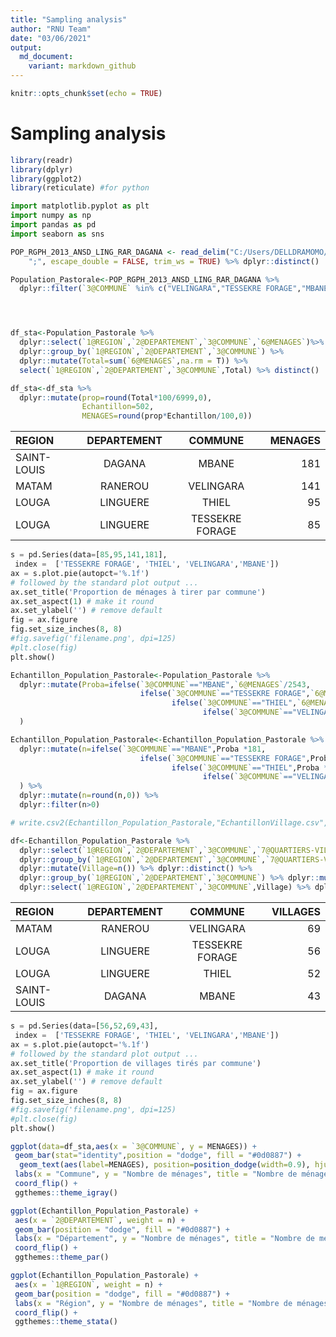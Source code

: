 ```yaml
---
title: "Sampling analysis"
author: "RNU Team"
date: "03/06/2021"
output:
  md_document:
    variant: markdown_github
---
```


```r
knitr::opts_chunk$set(echo = TRUE)
```

# Sampling analysis

```r
library(readr)
library(dplyr)
library(ggplot2)
library(reticulate) #for python
```


```python
import matplotlib.pyplot as plt
import numpy as np
import pandas as pd 
import seaborn as sns
```


```r

POP_RGPH_2013_ANSD_LING_RAR_DAGANA <- read_delim("C:/Users/DELLDRAMOMO/Desktop/ISRA-RNU/Project datasets/data/RGPH 2013 ANSD/POP(RGPH 2013 ANSD)_LING_RAR_DAGANA.csv", 
    ";", escape_double = FALSE, trim_ws = TRUE) %>% dplyr::distinct()

```


```r
Population_Pastorale<-POP_RGPH_2013_ANSD_LING_RAR_DAGANA %>% 
  dplyr::filter(`3@COMMUNE` %in% c("VELINGARA","TESSEKRE FORAGE","MBANE","THIEL"))





```

```r
df_sta<-Population_Pastorale %>% 
  dplyr::select(`1@REGION`,`2@DEPARTEMENT`,`3@COMMUNE`,`6@MENAGES`)%>% 
  dplyr::group_by(`1@REGION`,`2@DEPARTEMENT`,`3@COMMUNE`) %>% 
  dplyr::mutate(Total=sum(`6@MENAGES`,na.rm = T)) %>% 
  select(`1@REGION`,`2@DEPARTEMENT`,`3@COMMUNE`,Total) %>% distinct()

df_sta<-df_sta %>% 
  dplyr::mutate(prop=round(Total*100/6999,0),
                Echantillon=502,
                MENAGES=round(prop*Echantillon/100,0))
```

| REGION | DEPARTEMENT | COMMUNE | MENAGES  |
| :---         |     :---:      |          :---: |  ---: |
| SAINT-LOUIS   | DAGANA     | MBANE    | 181    |
| MATAM   | RANEROU     | VELINGARA    | 141    |
| LOUGA   | LINGUERE     | THIEL    | 95    |
| LOUGA   | LINGUERE     | TESSEKRE FORAGE    | 85    |

```python
s = pd.Series(data=[85,95,141,181], 
 index =  ['TESSEKRE FORAGE', 'THIEL', 'VELINGARA','MBANE']) 
ax = s.plot.pie(autopct='%.1f') 
# followed by the standard plot output ... 
ax.set_title('Proportion de ménages à tirer par commune') 
ax.set_aspect(1) # make it round 
ax.set_ylabel('') # remove default 
fig = ax.figure 
fig.set_size_inches(8, 8) 
#fig.savefig('filename.png', dpi=125) 
#plt.close(fig)
plt.show()
```


```r
Echantillon_Population_Pastorale<-Population_Pastorale %>% 
  dplyr::mutate(Proba=ifelse(`3@COMMUNE`=="MBANE",`6@MENAGES`/2543,
                             ifelse(`3@COMMUNE`=="TESSEKRE FORAGE",`6@MENAGES`/1177,
                                    ifelse(`3@COMMUNE`=="THIEL",`6@MENAGES`/1315,
                                           ifelse(`3@COMMUNE`=="VELINGARA",`6@MENAGES`/1964,`6@MENAGES`))))
  )
```


```r
Echantillon_Population_Pastorale<-Echantillon_Population_Pastorale %>% 
  dplyr::mutate(n=ifelse(`3@COMMUNE`=="MBANE",Proba *181,
                             ifelse(`3@COMMUNE`=="TESSEKRE FORAGE",Proba *85,
                                    ifelse(`3@COMMUNE`=="THIEL",Proba *95,
                                           ifelse(`3@COMMUNE`=="VELINGARA",Proba *141,`6@MENAGES`))))
  ) %>% 
  dplyr::mutate(n=round(n,0)) %>% 
  dplyr::filter(n>0)

# write.csv2(Echantillon_Population_Pastorale,"EchantillonVillage.csv",row.names = F)
```

```r
df<-Echantillon_Population_Pastorale %>% 
  dplyr::select(`1@REGION`,`2@DEPARTEMENT`,`3@COMMUNE`,`7@QUARTIERS-VILLAGES`)%>% 
  dplyr::group_by(`1@REGION`,`2@DEPARTEMENT`,`3@COMMUNE`,`7@QUARTIERS-VILLAGES`) %>% 
  dplyr::mutate(Village=n()) %>% dplyr::distinct() %>% 
  dplyr::group_by(`1@REGION`,`2@DEPARTEMENT`,`3@COMMUNE`) %>% dplyr::mutate(Village=sum(Village,na.rm = T))  %>% 
  dplyr::select(`1@REGION`,`2@DEPARTEMENT`,`3@COMMUNE`,Village) %>% dplyr::distinct()
```

| REGION | DEPARTEMENT | COMMUNE | VILLAGES  |
| :---         |     :---:      |          :---: |  ---: |
| MATAM   | RANEROU     | VELINGARA    | 69    |
| LOUGA   | LINGUERE     | TESSEKRE FORAGE    | 56    |
| LOUGA   | LINGUERE     | THIEL    | 52    |
| SAINT-LOUIS   | DAGANA     | MBANE    | 43    |

```python
s = pd.Series(data=[56,52,69,43], 
 index =  ['TESSEKRE FORAGE', 'THIEL', 'VELINGARA','MBANE']) 
ax = s.plot.pie(autopct='%.1f') 
# followed by the standard plot output ... 
ax.set_title('Proportion de villages tirés par commune') 
ax.set_aspect(1) # make it round 
ax.set_ylabel('') # remove default 
fig = ax.figure 
fig.set_size_inches(8, 8) 
#fig.savefig('filename.png', dpi=125) 
#plt.close(fig)
plt.show()
```

```r


ggplot(data=df_sta,aes(x = `3@COMMUNE`, y = MENAGES)) +
 geom_bar(stat="identity",position = "dodge", fill = "#0d0887") +
  geom_text(aes(label=MENAGES), position=position_dodge(width=0.9), hjust=-0.25)+
 labs(x = "Commune", y = "Nombre de ménages", title = "Nombre de ménages à tirer par commune") +
 coord_flip() +
 ggthemes::theme_igray()

```

```r
ggplot(Echantillon_Population_Pastorale) +
 aes(x = `2@DEPARTEMENT`, weight = n) +
 geom_bar(position = "dodge", fill = "#0d0887") +
 labs(x = "Département", y = "Nombre de ménages", title = "Nombre de ménages à tirer par département") +
 coord_flip() +
 ggthemes::theme_par()
```

```r
ggplot(Echantillon_Population_Pastorale) +
 aes(x = `1@REGION`, weight = n) +
 geom_bar(position = "dodge", fill = "#0d0887") +
 labs(x = "Région", y = "Nombre de ménages", title = "Nombre de ménages à tirer par région") +
 coord_flip() +
 ggthemes::theme_stata()
```

